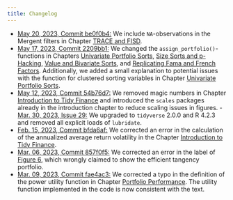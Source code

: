 ```yaml
---
title: Changelog
---
```

- [May 20, 2023, Commit be0f0b4:](https://github.com/tidy-finance/website/commit/be0f0b4b156487299369c682a4d47d1d10ec5485) We include `NA`-observations in the Mergent filters in Chapter [TRACE and FISD](https://www.tidy-finance.org/trace-and-fisd.html).
- [May 17, 2023, Commit 2209bb1:](https://github.com/tidy-finance/website/commit/2209bb133d2080eae52cbbc5ec14e4550ff186d3) We changed the `assign_portfolio()`-functions in Chapters [Univariate Portfolio Sorts](https://www.tidy-finance.org/univariate-portfolio-sorts.html), [Size Sorts and p-Hacking](https://www.tidy-finance.org/size-sorts-and-p-hacking.html), [Value and Bivariate Sorts](https://www.tidy-finance.org/value-and-bivariate-sorts.html), and [Replicating Fama and French Factors](https://www.tidy-finance.org/replicating-fama-and-french-factors.html). Additionally, we added a small explanation to potential issues with the function for clustered sorting variables in Chapter [Univariate Portfolio Sorts](https://www.tidy-finance.org/univariate-portfolio-sorts.html).
- [May 12, 2023, Commit 54b76d7:](54b76d7c1977c3759ed8bd641940d17add1a755b) We removed magic numbers in Chapter [Introduction to Tidy Finance](https://www.tidy-finance.org/introduction-to-tidy-finance.html#the-efficient-frontier) and introduced the `scales` packages already in the introduction chapter to reduce scaling issues in figures. - [Mar. 30, 2023, Issue 29:](https://github.com/tidy-finance/website/issues/29) We upgraded to `tidyverse` 2.0.0 and R 4.2.3 and removed all explicit loads of `lubridate`.
- [Feb. 15, 2023, Commit bfda6af: ](https://github.com/tidy-finance/website/commit/bfda6af6169a42f433568e32b7a9cce06cb948ac) We corrected an error in the calculation of the annualized average return volatility in the Chapter [Introduction to Tidy Finance](https://www.tidy-finance.org/introduction-to-tidy-finance.html#the-efficient-frontier).
- [Mar. 06, 2023, Commit 857f0f5: ](https://github.com/tidy-finance/website/commit/857f0f5893a8e7e4c2b4475e1461ebf3d0abe2d6) We corrected an error in the label of [Figure 6](https://www.tidy-finance.org/introduction-to-tidy-finance.html#fig-106), which wrongly claimed to show the efficient tangency portfolio.
- [Mar. 09, 2023, Commit fae4ac3: ](https://github.com/tidy-finance/website/commit/fae4ac3fd12797d66a48f43af3d8e84ded694f13) We corrected a typo in the definition of the power utility function in Chapter [Portfolio Performance](https://www.tidy-finance.org/parametric-portfolio-policies.html#portfolio-performance). The utility function implemented in the code is now consistent with the text. 
